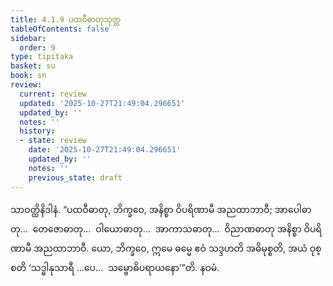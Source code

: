 ```yaml
---
title: 4.1.9 ပထဝီဓာတုသုတ္တ
tableOfContents: false
sidebar:
  order: 9
type: tipitaka
basket: su
book: sn
review:
  current: review
  updated: '2025-10-27T21:49:04.296651'
  updated_by: ''
  notes: ''
  history:
  - state: review
    date: '2025-10-27T21:49:04.296651'
    updated_by: ''
    notes: ''
    previous_state: draft
---
```



<ReviewStatus review={frontmatter.review} showDetails={true} />

<HypothesisAnnotation frontmatter={frontmatter} />

<DynamicBreadcrumb />

<Division number="310" book="sn" e="ch" v="18" p="324">

<Paragraph number="1059" book="sn">
သာဝတ္ထိနိဒါနံ. “ပထဝီဓာတု, ဘိက္ခဝေ, အနိစ္စာ ဝိပရိဏာမီ အညထာဘာဝီ; အာပေါဓာတု…  တေဇောဓာတု…  ဝါယောဓာတု…  အာကာသဓာတု…  ဝိညာဏဓာတု အနိစ္စာ ဝိပရိဏာမီ အညထာဘာဝီ. ယော, ဘိက္ခဝေ, ဣမေ ဓမ္မေ ဧဝံ သဒ္ဒဟတိ အဓိမုစ္စတိ, အယံ ဝုစ္စတိ ‘သဒ္ဓါနုသာရီ …ပေ…  သမ္ဗောဓိပရာယနော’”တိ.

</Paragraph>
</Division>

<Paragraph number="1060" type="center" book="sn">
နဝမံ.
</Paragraph>